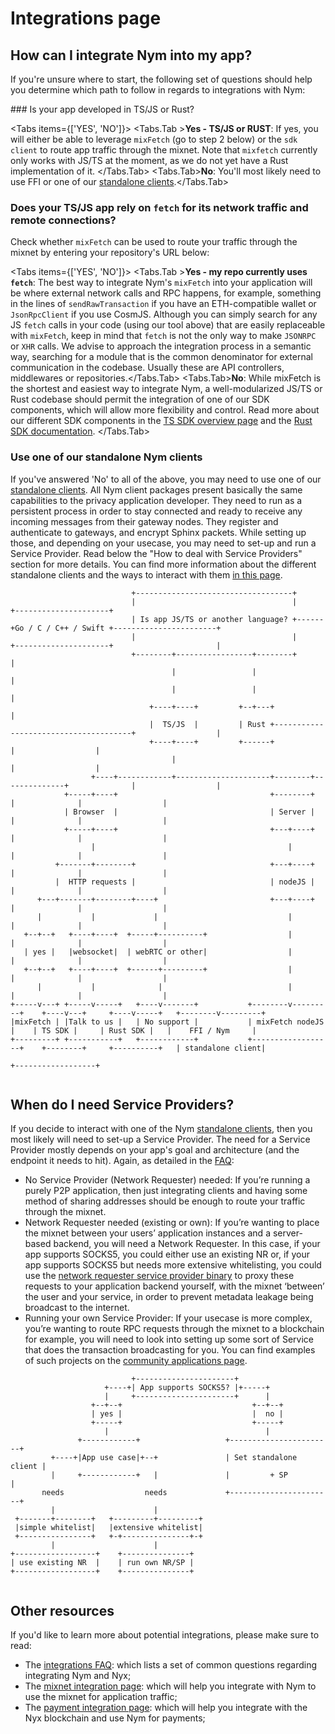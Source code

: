 
# Integrations page

## How can I integrate Nym into my app? 
If you're unsure where to start, the following set of questions should help you determine which path to follow in regards to integrations with Nym: 
 
<Steps>
### Is your app developed in TS/JS or Rust?

<Tabs items={['YES', 'NO']}>
  <Tabs.Tab >**Yes - TS/JS or RUST**: If yes, you will either be able to leverage `mixFetch` (go to step 2 below) or the `sdk client` to route app traffic through the mixnet. Note that `mixfetch` currently only works with JS/TS at the moment, as we do not yet have a Rust implementation of it. </Tabs.Tab>
  <Tabs.Tab>**No**: You'll most likely need to use FFI or one of our [standalone clients](https://nymtech.net/developers/integrations/mixnet-integration.html).</Tabs.Tab>
</Tabs>

 
 
### Does your TS/JS app rely on `fetch` for its network traffic and remote connections?
 Check whether `mixFetch` can be used to route your traffic through the mixnet by entering your repository's URL below:

<GitHubRepoSearch />

<Tabs items={['YES', 'NO']}>
  <Tabs.Tab >**Yes - my repo currently uses `fetch`**: The best way to integrate Nym's `mixFetch` into your application will be where external network calls and RPC happens, for example, something in the lines of `sendRawTransaction` if you have an ETH-compatible wallet or `JsonRpcClient` if you use CosmJS. Although you can simply search for any JS `fetch` calls in your code (using our tool above) that are easily replaceable with `mixFetch`, keep in mind that `fetch` is not the only way to make `JSONRPC` or `XHR` calls. We advise to approach the integration process in a semantic way, searching for a module that is the common denominator for external communication in the codebase. Usually these are API controllers, middlewares or repositories.</Tabs.Tab>
  <Tabs.Tab>**No**: While mixFetch is the shortest and easiest way to integrate Nym, a well-modularized JS/TS or Rust codebase should permit the integration of one of our SDK components, which will allow more flexibility and control. Read more about our different SDK components in the [TS SDK overview page](./overview) and the [Rust SDK documentation](https://nymtech.net/developers/tutorials/rust-sdk.html). </Tabs.Tab>
</Tabs>



 ### Use one of our standalone Nym clients
 If you've answered 'No' to all of the above, you may need to use one of our [standalone clients](https://nymtech.net/docs/clients/overview.html). All Nym client packages present basically the same capabilities to the privacy application developer. They need to run as a persistent process in order to stay connected and ready to receive any incoming messages from their gateway nodes. They register and authenticate to gateways, and encrypt Sphinx packets. While setting up those, and depending on your usecase, you may need to set-up and run a Service Provider. Read below the "How to deal with Service Providers" section for more details.
 You can find more information about the different standalone clients and the ways to interact with them [in this page](https://nymtech.net/developers/integrations/mixnet-integration.html). 



</Steps>


```ascii
                           +-----------------------------------+
                           |                                   |      +---------------------+
                           | Is app JS/TS or another language? +------+Go / C / C++ / Swift +-----------------------+
                           |                                   |      +---------------------+                       |
                           +--------+-----------------+--------+                                                    |
                                    |                 |                                                             |
                                    |                 |                                                             |
                               +----+----+         +--+---+                                                         |
                               |  TS/JS  |         | Rust +--------------------------------------+                  |
                               +----+----+         +------+                                      |                  |
                                    |                                                            |                  |
                  +----+------------+---------------------+--------+--------------+              |                  |
            +-----+----+                                  +--------+              |              |                  |
            | Browser  |                                  | Server |              |              |                  |
            +-----+----+                                  +---+----+              |              |                  |
                  |                                           |                   |              |                  |
          +-------+--------+                              +---+----+              |              |                  |
          |  HTTP requests |                              | nodeJS |              |              |                  |
      +---+-------+--------+----+                         +---+----+              |              |                  |
      |           |             |                             |                   |              |                  |
   +--+--+   +----+----+  +-----+----------+                  |                   |              |                  |
   | yes |   |websocket|  | webRTC or other|                  |                   |              |                  |
   +--+--+   +----+----+  +------+---------+                  |                   |              |                  |
      |           |              |                            |                   |              |                  |
+-----v---+ +-----v-----+   +----v-------+           +--------v---------+    +----v---+     +----v-----+   +--------v---------+
|mixFetch | |Talk to us |   | No support |           | mixFetch nodeJS  |    | TS SDK |     | Rust SDK |   |    FFI / Nym     |
+---------+ +-----------+   +------------+           +------------------+    +--------+     +----------+   | standalone client|
                                                                                                           +------------------+
 
```

## When do I need Service Providers? 
If you decide to interact with one of the Nym [standalone clients](https://nymtech.net/docs/clients/overview.html), then you most likely will need to set-up a Service Provider. The need for a Service Provider mostly depends on your app's goal and architecture (and the endpoint it needs to hit).
Again, as detailed in the [FAQ](../FAQ/general): 

- No Service Provider (Network Requester) needed: If you’re running a purely P2P application, then just integrating clients and having some method of sharing addresses should be enough to route your traffic through the mixnet.
- Network Requester needed (existing or own): If you’re wanting to place the mixnet between your users’ application instances and a server-based backend, you will need a Network Requester. In this case, if your app supports SOCKS5, you could either use an existing NR or, if your app supports SOCKS5 but needs more extensive whitelisting, you could  use the [network requester service provider binary](https://nymtech.net/operators/nodes/network-requester-setup.html) to proxy these requests to your application backend yourself, with the mixnet ‘between’ the user and your service, in order to prevent metadata leakage being broadcast to the internet.
- Running your own Service Provider: If your usecase is more complex, you’re wanting to route RPC requests through the mixnet to a blockchain for example, you will need to look into setting up some sort of Service that does the transaction broadcasting for you. You can find examples of such projects on the [community applications page](https://nymtech.net/developers/community-resources/community-applications-and-guides.html).

``` ascii
                           +----------------------+
                     +----+| App supports SOCKS5? |+-----+
                     |     +----------------------+      |
                  +--+--+                             +--+--+
                  | yes |                             |  no |
                  +-----+                             +-----+
                     |                                   |
               +------------+                   +-----------------------+
         +----+|App use case|+--+               | Set standalone client |
         |     +------------+   |               |         + SP          |
       needs                  needs             +-----------------------+
         |                      |
 +-------+--------+   +---------+---------+
 |simple whitelist|   |extensive whitelist|
 +----------------+   +-+---------------+-+
         |                      |
+------------------+    +---------------+
| use existing NR  |    | run own NR/SP |
+------------------+    +---------------+
                                       
```



## Other resources
If you'd like to learn more about potential integrations, please make sure to read:
- The [integrations FAQ](https://nymtech.net/developers/faq/integrations-faq.html): which lists a set of common questions regarding integrating Nym and Nyx;
- The [mixnet integration page](https://nymtech.net/developers/integrations/mixnet-integration.html): which will help you integrate with Nym to use the mixnet for application traffic;
- The [payment integration page](https://nymtech.net/developers/integrations/payment-integration.html): which will help you integrate with the Nyx blockchain and use Nym for payments;
